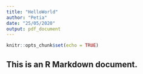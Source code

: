 ```yaml
---
title: "HelloWorld"
author: "Petia"
date: "25/05/2020"
output: pdf_document
---
```


```r
knitr::opts_chunk$set(echo = TRUE)
```

## This is an R Markdown document.

